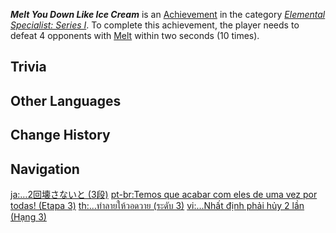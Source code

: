 {{Achievement Infobox
|title        = Melt You Down Like Ice Cream
|id           = 82036
|order id     = 2036
|category     = Elemental Specialist: Series I
|description  = Defeat 4 opponents with [[Melt]] within 2s (×10).
|requirements = 
|primogems    = 20
|tracking     = Tracks the number of times the player defeated 4 opponents in this way.
|topic        = 
|set          = Melt You Down Like Ice Cream
|tier         = 3
|tiers_total  = 3
}}
'''''Melt You Down Like Ice Cream''''' is an [[Achievement]] in the category ''[[Elemental Specialist: Series I]]''. To complete this achievement, the player needs to defeat 4 opponents with [[Melt]] within two seconds (10 times).

==Trivia==
{{Transclude|Melt You Down Like Ice Cream|Trivia}}
<!--
==Video Guides==
{{EVT
|video1   = 
|caption1 = 
}}
-->

==Other Languages==
{{Other Languages|Transclude=Melt You Down Like Ice Cream}}

==Change History==
{{Change History|1.0}}
<!--
==References==
{{Reflist}}
-->
==Navigation==
{{Achievement Navbox}}

[[ja:…2回壊さないと (3段)]]
[[pt-br:Temos que acabar com eles de uma vez por todas! (Etapa 3)]]
[[th:...ทำลายให้วอดวาย (ระดับ 3)]]
[[vi:...Nhất định phải hủy 2 lần (Hạng 3)]]